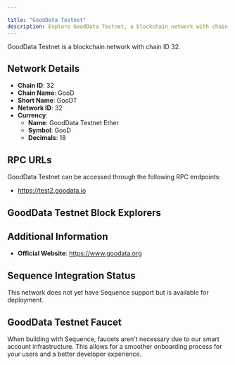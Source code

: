 ```yaml
---

title: "GoodData Testnet"
description: Explore GoodData Testnet, a blockchain network with chain ID 32. Learn about its native currency, GoodData Testnet Ether, and how to interact with the network.
---
```




GoodData Testnet is a blockchain network with chain ID 32.

## Network Details

- **Chain ID**: 32
- **Chain Name**: GooD
- **Short Name**: GooDT
- **Network ID**: 32
- **Currency**: 
  - **Name**: GoodData Testnet Ether
  - **Symbol**: GooD
  - **Decimals**: 18

## RPC URLs

GoodData Testnet can be accessed through the following RPC endpoints:

- https://test2.goodata.io

## GoodData Testnet Block Explorers



## Additional Information

- **Official Website**: https://www.goodata.org

## Sequence Integration Status

This network does not yet have Sequence support but is available for deployment.

## GoodData Testnet Faucet

When building with Sequence, faucets aren't necessary due to our smart account infrastructure. This allows for a smoother onboarding process for your users and a better developer experience.

